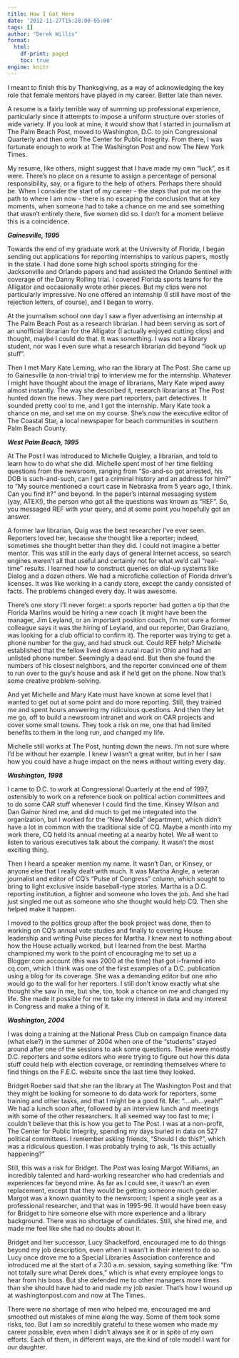 ```yaml
---
title: How I Got Here
date: '2012-11-27T15:28:00-05:00'
tags: []
author: "Derek Willis"
format:
  html:
    df-print: paged
    toc: true
engine: knitr
---
```

I meant to finish this by Thanksgiving, as a way of acknowledging the key role that female mentors have played in my career. Better late than never.

A resume is a fairly terrible way of summing up professional experience, particularly since it attempts to impose a uniform structure over stories of wide variety. If you look at mine, it would show that I started in journalism at The Palm Beach Post, moved to Washington, D.C. to join Congressional Quarterly and then onto The Center for Public Integrity. From there, I was fortunate enough to work at The Washington Post and now The New York Times.

My resume, like others, might suggest that I have made my own "luck", as it were. There's no place on a resume to assign a percentage of personal responsibility, say, or a figure to the help of others. Perhaps there should be. When I consider the start of my career - the steps that put me on the path to where I am now - there is no escaping the conclusion that at key moments, when someone had to take a chance on me and see something that wasn't entirely there, five women did so. I don't for a moment believe this is a coincidence.

***Gainesville, 1995***

Towards the end of my graduate work at the University of Florida, I began sending out applications for reporting internships to various papers, mostly in the state. I had done some high school sports stringing for the Jacksonville and Orlando papers and had assisted the Orlando Sentinel with coverage of the Danny Rolling trial. I covered Florida sports teams for the Alligator and occasionally wrote other pieces. But my clips were not particularly impressive. No one offered an internship (I still have most of the rejection letters, of course), and I began to worry.

At the journalism school one day I saw a flyer advertising an internship at The Palm Beach Post as a research librarian. I had been serving as sort of an unofficial librarian for the Alligator (I actually enjoyed cutting clips) and thought, maybe I could do that. It was something. I was not a library student, nor was I even sure what a research librarian did beyond "look up stuff".

Then I met Mary Kate Leming, who ran the library at The Post. She came up to Gainesville (a non-trivial trip) to interview me for the internship. Whatever I might have thought about the image of librarians, Mary Kate wiped away almost instantly. The way she described it, research librarians at The Post hunted down the news. They were part reporters, part detectives. It sounded pretty cool to me, and I got the internship.
Mary Kate took a chance on me, and set me on my course. She's now the executive editor of The Coastal Star, a local newspaper for beach communities in southern Palm Beach County.

***West Palm Beach, 1995***

At The Post I was introduced to Michelle Quigley, a librarian, and told to learn how to do what she did. Michelle spent most of her time fielding questions from the newsroom, ranging from "So-and-so got arrested, his DOB is such-and-such, can I get a criminal history and an address for him?" to "My source mentioned a court case in Nebraska from 5 years ago, I think. Can you find it?" and beyond. In the paper's internal messaging system (yay, ATEX!), the person who got all the questions was known as "REF". So, you messaged REF with your query, and at some point you hopefully got an answer.

A former law librarian, Quig was the best researcher I've ever seen. Reporters loved her, because she thought like a reporter; indeed, sometimes she thought better than they did. I could not imagine a better mentor. This was still in the early days of general Internet access, so search engines weren't all that useful and certainly not for what we'd call "real-time" results. I learned how to construct queries on dial-up systems like Dialog and a dozen others. We had a microfiche collection of Florida driver's licenses. It was like working in a candy store, except the candy consisted of facts. The problems changed every day. It was awesome.

There's one story I'll never forget: a sports reporter had gotten a tip that the Florida Marlins would be hiring a new coach (it might have been the manager, Jim Leyland, or an important position coach, I'm not sure a former colleague says it was the hiring of Leyland, and our reporter, Dan Graziano, was looking for a club official to confirm it). The reporter was trying to get a phone number for the guy, and had struck out. Could REF help? Michelle established that the fellow lived down a rural road in Ohio and had an unlisted phone number. Seemingly a dead end. But then she found the numbers of his closest neighbors, and the reporter convinced one of them to run over to the guy's house and ask if he'd get on the phone. Now that's some creative problem-solving.

And yet Michelle and Mary Kate must have known at some level that I wanted to get out at some point and do more reporting. Still, they trained me and spent hours answering my ridiculous questions. And then they let me go, off to build a newsroom intranet and work on CAR projects and cover some small towns. They took a risk on me, one that had limited benefits to them in the long run, and changed my life.

Michelle still works at The Post, hunting down the news. I'm not sure where I'd be without her example. I knew I wasn't a great writer, but in her I saw how you could have a huge impact on the news without writing every day.

***Washington, 1998***

I came to D.C. to work at Congressional Quarterly at the end of 1997, ostensibly to work on a reference book on political action committees and to do some CAR stuff whenever I could find the time. Kinsey Wilson and Dan Gainor hired me, and did much to get me integrated into the organization, but I worked for the "New Media" department, which didn't have a lot in common with the traditional side of CQ. Maybe a month into my work there, CQ held its annual meeting at a nearby hotel. We all went to listen to various executives talk about the company. It wasn't the most exciting thing.

Then I heard a speaker mention my name. It wasn't Dan, or Kinsey, or anyone else that I really dealt with much. It was Martha Angle, a veteran journalist and editor of CQ's "Pulse of Congress" column, which sought to bring to light exclusive inside baseball-type stories. Martha is a D.C. reporting institution, a fighter and someone who loves the job. And she had just singled me out as someone who she thought would help CQ. Then she helped make it happen.

I moved to the politics group after the book project was done, then to working on CQ's annual vote studies and finally to covering House leadership and writing Pulse pieces for Martha. I knew next to nothing about how the House actually worked, but I learned from the best. Martha championed my work to the point of encouraging me to set up a Blogger.com account (this was 2000 at the time) that got i-framed into cq.com, which I think was one of the first examples of a D.C. publication using a blog for its coverage. She was a demanding editor but one who would go to the wall for her reporters. I still don't know exactly what she thought she saw in me, but she, too, took a chance on me and changed my life. She made it possible for me to take my interest in data and my interest in Congress and make a thing of it.

***Washington, 2004***

I was doing a training at the National Press Club on campaign finance data (what else?) in the summer of 2004 when one of the "students" stayed around after one of the sessions to ask some questions. These were mostly D.C. reporters and some editors who were trying to figure out how this data stuff could help with election coverage, or reminding themselves where to find things on the F.E.C. website since the last time they looked.

Bridget Roeber said that she ran the library at The Washington Post and that they might be looking for someone to do data work for reporters, some training and other tasks, and that I might be a good fit. Me: "….uh…yeah!" We had a lunch soon after, followed by an interview lunch and meetings with some of the other researchers. It all seemed way too fast to me; I couldn't believe that this is how you get to The Post. I was at a non-profit, The Center for Public Integrity, spending my days buried in data on 527 political committees. I remember asking friends, "Should I do this?", which was a ridiculous question. I was probably trying to ask, "Is this actually happening?"

Still, this was a risk for Bridget. The Post was losing Margot Williams, an incredibly talented and hard-working researcher who had credentials and experiences far beyond mine. As far as I could see, it wasn't an even replacement, except that they would be getting someone much geekier. Margot was a known quantity to the newsroom; I spent a single year as a professional researcher, and that was in 1995-96. It would have been easy for Bridget to hire someone else with more experience and a library background. There was no shortage of candidates. Still, she hired me, and made me feel like she had no doubts about it.

Bridget and her successor, Lucy Shackelford, encouraged me to do things beyond my job description, even when it wasn't in their interest to do so. Lucy once drove me to a Special Libraries Association conference and introduced me at the start of a 7:30 a.m. session, saying something like: "I'm not totally sure what Derek does," which is what every employee longs to hear from his boss. But she defended me to other managers more times than she should have had to and made my job easier. That's how I wound up at washingtonpost.com and now at The Times.

There were no shortage of men who helped me, encouraged me and smoothed out mistakes of mine along the way. Some of them took some risks, too. But I am so incredibly grateful to these women who made my career possible, even when I didn't always see it or in spite of my own efforts. Each of them, in different ways, are the kind of role model I want for our daughter.
